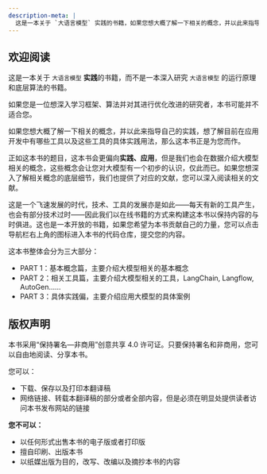```yaml
---
description-meta: |
  这是一本关于 `大语言模型` 实践的书籍，如果您想大概了解一下相关的概念，并以此来指导自己的实践，想了解目前在应用开发中有哪些工具以及这些工具的具体实践用法，那么这本书正式为您而作。
---
```


## 欢迎阅读 {.unnumbered}
这是一本关于 `大语言模型` **实践**的书籍，而不是一本深入研究 `大语言模型` 的运行原理和底层算法的书籍。

如果您是一位想深入学习框架、算法并对其进行优化改进的研究者，本书可能并不适合您。

如果您想大概了解一下相关的概念，并以此来指导自己的实践，想了解目前在应用开发中有哪些工具以及这些工具的具体实践用法，那么这本书正是为您而作。

正如这本书的题目，这本书会更偏向**实践、应用**，但是我们也会在数据介绍大模型相关的概念，这些概念会让您对大模型有一个初步的认识，仅此而已。如果您想深入了解相关概念的底层细节，我们也提供了对应的文献，您可以深入阅读相关的文献。

这是一个飞速发展的时代，技术、工具的发展亦是如此——每天有新的工具产生，也会有部分技术过时——因此我们以在线书籍的方式来构建这本书以保持内容的与时俱进。这也是一本开放的书籍，如果您希望为本书贡献自己的力量，您可以点击导航栏右上角的图标进入本书的代码仓库，提交您的内容。

这本书整体会分为三大部分：

* PART 1：基本概念篇，主要介绍大模型相关的基本概念
* PART 2：相关工具篇，主要介绍大模型相关的工具，LangChain, Langflow, AutoGen……
* PART 3：具体实践偏，主要介绍应用大模型的具体案例

## 版权声明
本书采用“保持署名—非商用”创意共享 4.0 许可证。只要保持署名和非商用，您可以自由地阅读、分享本书。

您可以：

* 下载、保存以及打印本翻译稿
* 网络链接、转载本翻译稿的部分或者全部内容，但是必须在明显处提供读者访问本书发布网站的链接

**您不可以：**

* 以任何形式出售本书的电子版或者打印版
* 擅自印刷、出版本书
* 以纸媒出版为目的，改写、改编以及摘抄本书的内容
